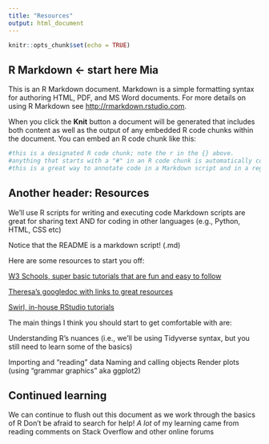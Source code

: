 ```yaml
---
title: "Resources"
output: html_document
---
```


```r
knitr::opts_chunk$set(echo = TRUE)
```

## R Markdown <- start here Mia

This is an R Markdown document. Markdown is a simple formatting syntax for authoring HTML, PDF, and MS Word documents. For more details on using R Markdown see <http://rmarkdown.rstudio.com>.

When you click the **Knit** button a document will be generated that includes both content as well as the output of any embedded R code chunks within the document. You can embed an R code chunk like this:

```r
#this is a designated R code chunk; note the r in the {} above. 
#anything that starts with a "#" in an R code chunk is automatically commented out, so it won't run
#this is a great way to annotate code in a Markdown script and in a regular R script
```

## Another header: Resources
We'll use R scripts for writing and executing code
Markdown scripts are great for sharing text AND for coding in other languages (e.g., 
Python, HTML, CSS etc)

Notice that the README is a markdown script! (.md)

Here are some resources to start you off:

[W3 Schools, super basic tutorials that are fun and easy to follow](https://www.w3schools.com/r/)

[Theresa's googledoc with links to great resources](https://docs.google.com/document/d/1hUaPzIDbcdS27VGzl0bz2uQOLrU-Q7L5F_CMXgs6AOE/edit)

[Swirl, in-house RStudio tutorials](https://swirlstats.com/students.html)

The main things I think you should start to get comfortable with are:

Understanding R's nuances (i.e., we'll be using Tidyverse syntax, but you still need to learn some of the basics)

Importing and "reading" data
Naming and calling objects
Render plots (using "grammar graphics" aka ggplot2)

## Continued learning
We can continue to flush out this document as we work through the basics of R
Don't be afraid to search for help! *A lot* of my learning came from reading comments on Stack Overflow and other online forums
